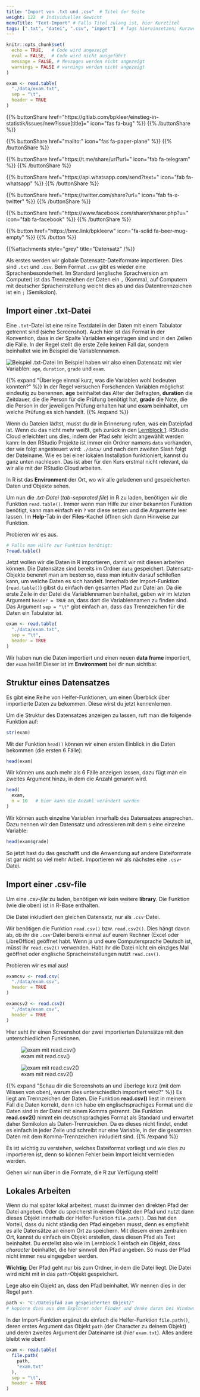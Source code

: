 ```yaml
---
title: "Import von .txt und .csv"  # Titel der Seite
weight: 122  # Individuelles Gewicht 
menuTitle: "Text-Import" # Falls Titel zulang ist, hier Kurztitel
tags: [".txt", "datei", ".csv", "import"]  # Tags hiereinsetzen; Kurzwort, was auf der Seite passsiert
---
```

```r
knitr::opts_chunk$set(
  echo = TRUE,   # Code wird angezeigt
  eval = FALSE,  # Code wird nicht ausgeführt
  message = FALSE, # Messages werden nicht angezeigt
  warnings = FALSE # warnings werden nicht angezeigt
)

exam <- read.table(
  "./data/exam.txt", 
  sep = "\t",                        
  header = TRUE
)   
```

{{% buttonShare href=\"https\:\/\/gitlab.com\/bpkleer\/einstieg-in-statistik\/issues\/new?issue[title]=\" icon=\"fas fa-bug\" %}} {{% /buttonShare %}} 

{{% buttonShare href=\"mailto\:\" icon=\"fas fa-paper-plane\" %}} {{% /buttonShare %}}

{{% buttonShare href=\"https\:\/\/t.me\/share\/url?url=\" icon=\"fab fa-telegram\" %}} {{% /buttonShare %}}

{{% buttonShare href=\"https\:\/\/api.whatsapp.com\/send?text=\" icon=\"fab fa-whatsapp\" %}} {{% /buttonShare %}}

{{% buttonShare href=\"https\:\/\/twitter.com\/share?url=\" icon=\"fab fa-x-twitter\" %}} {{% /buttonShare %}}

{{% buttonShare href=\"https\:\/\/www.facebook.com\/sharer\/sharer.php?u=\" icon=\"fab fa-facebook\" %}} {{% /buttonShare %}}

{{% button href=\"https\:\/\/bmc.link\/bpkleerw\" icon=\"fa-solid fa-beer-mug-empty\" %}} {{% /button %}}

{{%attachments style=\"grey\" title=\"Datensatz\" /%}}

Als erstes werden wir globale Datensatz-Dateiformate importieren. Dies sind `.txt` und `.csv`. Beim Format `.csv` gibt es wieder eine Sprachenbesonderheit. Im Standard (englische Sprachversion am Computer) ist das Trennzeichen der Daten ein `,` (Komma), auf Computern mit deutscher Spracheinstellung weicht dies ab und das Datentrennzeichen ist ein `;` (Semikolon). 

## Import einer .txt-Datei

Eine `.txt`-Datei ist eine reine Textdatei in der Daten mit einem Tabulator getrennt sind (siehe Screenshot). Auch hier ist das Format in der Konvention, dass in der Spalte Variablen eingetragen sind und in den Zeilen die Fälle. In der Regel stellt die erste Zeile keinen Fall dar, sondern beinhaltet wie im Beispiel die Variablennamen.

![Beispiel .txt-Datei](../img/txt.png)
Im Beispiel haben wir also einen Datensatz mit vier Variablen: `age`, `duration`, `grade` und `exam`. 


{{% expand \"Überlege einmal kurz, was die Variablen wohl bedeuten könnten?\" %}}
In der Regel versuchen Forschenden Variablen möglichst eindeutig zu benennen. **age** beinhaltet das Alter der Befragten, **duration** die Zeitdauer, die die Person für die Prüfung benötigt hat, **grade** die Note, die die Person in der jeweiligen Prüfung erhalten hat und **exam** beinhaltet, um welche Prüfung es sich handelt. 
{{% /expand %}}

Wenn du Dateien lädtst, musst du dir in Erinnerung rufen, was ein Dateipfad ist. Wenn du das nicht mehr weißt, geh zurück in den [Lernblock 1](https://lehre.bpkleer.de/statsplus/lb1). RStudio Cloud erleichtert uns dies, indem der Pfad sehr leicht angewählt werden kann: In den RStudio Projekte ist immer ein Ordner namens `data` vorhanden, der wie folgt angesteuert wird: `./data/` und nach dem zweiten Slash folgt der Dateiname. Wie es bei einer lokalen Installation funktioniert, kannst du ganz unten nachlesen. Das ist aber für den Kurs erstmal nicht relevant, da wir alle mit der RStudio Cloud arbeiten.

In R ist das **Environment** der Ort, wo wir alle geladenen und gespeicherten Daten und Objekte sehen.

Um nun die *.txt-Datei* (*tab-separated file*) in R zu laden, benötigen wir die Funktion `read.table()`. Immer wenn man Hilfe zur einer bekannten Funktion benötigt, kann man einfach ein `?` vor diese setzen und die Argumente leer lassen. Im **Help**-Tab in der **Files**-Kachel öffnen sich dann Hinweise zur Funktion. 

Probieren wir es aus. 
```r
# Falls man Hilfe zur Funktion benötigt:
?read.table()
```

Jetzt wollen wir die Daten in R importieren, damit wir mit diesen arbeiten können. Die Datensätze sind bereits im Ordner `data` gespeichert. Datensatz-Objekte benennt man am besten so, dass man intuitiv darauf schließen kann, um welche Daten es sich handelt. Innerhalb der Import-Funktion (`read.table()`) gibst du einfach den gesamten Pfad zur Datei an. Da die erste Zeile in der Datei die Variablennamen beinhaltet, geben wir im letzten Argument `header = TRUE` an, dass dort die Variablennamen zu finden sind. Das Argument `sep = "\t"` gibt einfach an, dass das Trennzeichen für die Daten ein Tabulator ist. 

```r

exam <- read.table(
  "./data/exam.txt",
  sep = "\t",                        
  header = TRUE  
)             

```

Wir haben nun die Daten importiert und einen neuen **data frame** importiert, der `exam` heißt! Dieser ist im **Environment** bei dir nun sichtbar.

## Struktur eines Datensatzes
Es gibt eine Reihe von Helfer-Funktionen, um einen Überblick über importierte Daten zu bekommen. Diese wirst du jetzt kennenlernen. 

Um die Struktur des Datensatzes anzeigen zu lassen, ruft man die folgende Funktion auf:
```r
str(exam)
```

Mit der Funktion `head()` können wir einen ersten Einblick in die Daten bekommen (die ersten $6$ Fälle):
```r
head(exam)
```

Wir können uns auch mehr als $6$ Fälle anzeigen lassen, dazu fügt man ein zweites Argument hinzu, in dem die Anzahl genannt wird.
```r
head(
  exam,
  n = 10   # hier kann die Anzahl verändert werden
)
```


Wir können auch einzelne Variablen innerhalb des Datensatzes ansprechen. Dazu nennen wir den Datensatz und adressieren mit dem `$` eine einzelne Variable:
```r
head(exam$grade)
```

So jetzt hast du das geschafft und die Anwendung auf andere Dateiformate ist gar nicht so viel mehr Arbeit. Importieren wir als nächstes eine `.csv`-Datei. 

## Import einer .csv-file

Um eine *.csv-file* zu laden, benötigen wir kein weitere **library**. Die Funktion (wie die oben) ist in R-Base enthalten. 

Die Datei inkludiert den gleichen Datensatz, nur als `.csv`-Datei.

Wir benötigen die Funktion `read.csv()` bzw. `read.csv2()`. Dies hängt davon ab, ob ihr die `.csv`-Datei bereits einmal auf eurem Rechner (Excel oder LibreOffice) geöffnet habt. Wenn ja und eure Computersprache Deutsch ist, müsst ihr `read.csv2()` verwenden. Habt ihr die Datei nicht ein einziges Mal geöffnet oder englische Spracheinstellungen nutzt `read.csv()`.

Probieren wir es mal aus!
```r
examcsv <- read.csv(
  "./data/exam.csv", 
  header = TRUE
)

examcsv2 <- read.csv2(
  "./data/exam.csv", 
  header = TRUE
)
```

Hier seht ihr einen Screenshot der zwei importierten Datensätze mit den unterschiedlichen Funktionen.

![exam mit read.csv()](../img/examcsv.png)

![exam mit read.csv2()](../img/examcsv2.png)

{{% expand \"Schau dir die Screenshots an und überlege kurz (mit dem Wissen von oben), warum dies unterschiedlich importiert wird?\" %}}
Es liegt am Trennzeichen der Daten. Die Funktion **read.csv()** liest in meinem Fall die Daten korrekt, denn ich habe ein englischsprachiges Format und die Daten sind in der Datei mit einem Komma getrennt. Die Funktion **read.csv2()** nimmt ein deutschsprachgies Format als Standard und erwartet daher Semikolon als Daten-Trennzeichen. Da es dieses nicht findet, endet es einfach in jeder Zeile und schreibt nur eine Variable, in der die gesamten Daten mit dem Komma-Trennzeichen inkludiert sind.
{{% /expand %}}

Es ist wichtig zu verstehen, welches Dateiformat vorliegt und wie dies zu importieren ist, denn so können Fehler beim Import leicht vermieden werden. 

Gehen wir nun über in die Formate, die R zur Verfügung stellt!

## Lokales Arbeiten
Wenn du mal später lokal arbeitest, musst du immer den direkten Pfad der Datei angeben. Oder du speicherst in einem Objekt den Pfad und nutzt dann dieses Objekt innerhalb der Helfer-Funktion `file.path()`. Das hat den Vorteil, dass du nicht ständig den Pfad eingeben musst, denn es empfiehlt es alle Datensätze an einem Ort zu speichern. Mit diesem einen zentralen Ort, kannst du einfach ein Objekt erstellen, dass diesen Pfad als Text beinhaltet. Du erstellst also wie im Lernblock 1 einfach ein Objekt, dass *character* beinhaltet, die hier sinnvoll den Pfad angeben. So muss der Pfad nicht immer neu eingegeben werden. 

**Wichtig**: Der Pfad geht nur bis zum Ordner, in dem die Datei liegt. Die Datei wird nicht mit in das `path`-Objekt gespeichert.

Lege also ein Objekt an, dass den Pfad beinhaltet. Wir nennen dies in der Regel `path`.
```r
path <- "C:/Dateipfad zum gespeicherten Objekt/" 
# kopiere dies aus dem Explorer oder Finder und denke daran bei Windows die Backslashes zu Slashes zu ändern
```

In der Import-Funktion ergänzt du einfach die Helfer-Funktion `file.path()`, deren erstes Argument das Objekt `path` (der Character zu deinem Objekt) und deren zweites Argument der Dateiname ist (hier `exam.txt`). Alles andere bleibt wie oben!
```r
exam <- read.table(
  file.path(
    path, 
    "exam.txt"
  ),
  sep = "\t",                        
  header = TRUE  
)   
```
